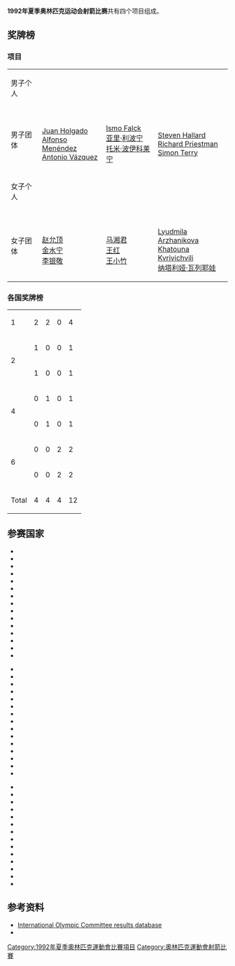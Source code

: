 '''1992年夏季奥林匹克运动会射箭比赛'''共有四个项目组成。

==奖牌榜==
===项目===
{| {{MedalistTable|type=Event}}
|-
| 男子个人<br>{{DetailsLink|1992年夏季奥林匹克运动会射箭比赛 – 男子个人}}
| {{flagIOCmedalist|[[Sébastien_Flute|Sébastien Flute]]|FRA|1992年夏季}}
| {{flagIOCmedalist|[[郑载宪|郑载宪]]|KOR|1992年夏季}}
| {{flagIOCmedalist|[[Simon_Terry|Simon Terry]]|GBR|1992年夏季}}
|-
| 男子团体<br>{{DetailsLink|1992年夏季奥林匹克运动会射箭比赛 – 男子团体}}
| {{flagIOCteam|ESP|1992年夏季}}<br>[[Juan_Holgado|Juan Holgado]]<br>[[Alfonso_Menéndez|Alfonso Menéndez]]<br>[[Antonio_Vázquez_(archer)|Antonio Vázquez]]
| {{flagIOCteam|FIN|1992年夏季}}<br>[[Ismo_Falck|Ismo Falck]]<br>[[亚里·利波宁|亚里·利波宁]]<br>[[托米·波伊科莱宁|托米·波伊科莱宁]]
| {{flagIOCteam|GBR|1992年夏季}}<br>[[Steven_Hallard|Steven Hallard]]<br>[[Richard_Priestman|Richard Priestman]]<br>[[Simon_Terry|Simon Terry]]
|-
| 女子个人<br>{{DetailsLink|1992年夏季奥林匹克运动会射箭比赛 – 女子个人}}
| {{flagIOCmedalist|[[赵允顶|赵允顶]]|KOR|1992年夏季}}
| {{flagIOCmedalist|[[金水宁|金水宁]]|KOR|1992年夏季}}
| {{flagIOCmedalist|[[纳塔利娅·瓦列耶娃|纳塔利娅·瓦列耶娃]]|EUN|1992年夏季}}
|-
| 女子团体<br>{{DetailsLink|1992年夏季奥林匹克运动会射箭比赛 – 女子团体}}
| {{flagIOCteam|KOR|1992年夏季}}<br>[[赵允顶|赵允顶]]<br>[[金水宁|金水宁]]<br>[[李银敬|李银敬]]
| {{flagIOCteam|CHN|1992年夏季}}<br>[[马湘君|马湘君]]<br>[[王红_(射箭运动员)|王红]]<br>[[王小竹|王小竹]]
| {{flagIOCteam|EUN|1992年夏季}}<br>[[Lyudmila_Arzhanikova|Lyudmila Arzhanikova]]<br>[[Khatuna_Lorig|Khatouna Kvrivichvili]]<br>[[纳塔利娅·瓦列耶娃|纳塔利娅·瓦列耶娃]]
|}

===各国奖牌榜===
{| {{RankedMedalTable}}
|-
| 1 ||align=left| {{flagIOCteam|KOR|1992年夏季}} || 2 || 2 || 0 || 4
|-
|rowspan=2| 2 ||align=left| {{flagIOCteam|FRA|1992年夏季}} || 1 || 0 || 0 || 1
|-
|align=left| {{flagIOCteam|ESP|1992 Summer}} || 1 || 0 || 0 || 1
|-
|rowspan=2| 4 ||align=left| {{flagIOCteam|CHN|1992年夏季}} || 0 || 1 || 0 || 1
|-
|align=left| {{flagIOCteam|FIN|1992 Summer}} || 0 || 1 || 0 || 1
|-
|rowspan=2| 6 ||align=left| {{flagIOCteam|GBR|1992年夏季}} || 0 || 0 || 2 || 2
|-
|align=left| {{flagIOCteam|EUN|1992年夏季}} || 0 || 0 || 2 || 2
|- class="sortbottom"
!colspan=2| Total || 4 || 4 || 4 || 12
|}

==参赛国家==
{{col-start}}
{{col-1-of-3}}
*{{flagIOC|AUS|1992年夏季|3}}
*{{flagIOC|BEL|1992年夏季|1}}
*{{flagIOC|BHU|1992年夏季|6}}
*{{flagIOC|BRA|1992年夏季|2}}
*{{flagIOC|BUL|1992年夏季|1}}
*{{flagIOC|CAN|1992年夏季|3}}
*{{flagIOC|CHN|1992年夏季|6}}
*{{flagIOC|COL|1992年夏季|1}}
*{{flagIOC|CRC|1992年夏季|1}}
*{{flagIOC|CYP|1992年夏季|1}}
*{{flagIOC|TCH|1992年夏季|1}}
*{{flagIOC|DEN|1992年夏季|3}}
*{{flagIOC|EST|1992年夏季|1}}
*{{flagIOC|FIN|1992年夏季|3}}
*{{flagIOC|FRA|1992年夏季|6}}
{{col-2-of-3}}
*{{flagIOC|GBR|1992年夏季|6}}
*{{flagIOC|GER|1992年夏季|6}}
*{{flagIOC|GUM|1992年夏季|1}}
*{{flagIOC|HKG|1992年夏季|1}}
*{{flagIOC|HUN|1992年夏季|3}}
*{{flagIOC|IND|1992年夏季|3}}
*{{flagIOC|INA|1992年夏季|4}}
*{{flagIOC|IRL|1992年夏季|1}}
*{{flagIOC|ITA|1992年夏季|4}}
*{{flagIOC|JPN|1992年夏季|6}}
*{{flagIOC|LUX|1992年夏季|1}}
*{{flagIOC|MEX|1992年夏季|4}}
*{{flagIOC|MGL|1992年夏季|1}}
*{{flagIOC|NED|1992年夏季|6}}
*{{flagIOC|NZL|1992年夏季|1}}
{{col-3-of-3}}
*{{flagIOC|NOR|1992年夏季|1}}
*{{flagIOC|PRK|1992年夏季|3}}
*{{flagIOC|POL|1992年夏季|6}}
*{{flagIOC|POR|1992年夏季|1}}
*{{flagIOC|SMR|1992年夏季|1}}
*{{flagIOC|SLO|1992年夏季|1}}
*{{flagIOC|ESP|1992年夏季|4}}
*{{flagIOC|RSA|1992年夏季|2}}
*{{flagIOC|KOR|1992年夏季|6}}
*{{flagIOC|SWE|1992年夏季|3}}
*{{flagIOC|TPE|1992年夏季|3}}
*{{flagIOC|TUR|1992年夏季|6}}
*{{flagIOC|EUN|1992年夏季|6}}
*{{flagIOC|USA|1992年夏季|5}}
{{col-end}}


==参考资料==
*[http://www.olympic.org/uk/athletes/results/search_r_uk.asp International Olympic Committee results database]{{Wayback|url=http://www.olympic.org/uk/athletes/results/search_r_uk.asp |date=20060720111556 }}
*{{cite book|title=The Official Report of the Organising Committee for the Games of the XXV Olympiad Barcelona 1992 Volume 5|page=31-36|url=http://www.la84foundation.org/6oic/OfficialReports/1992/1992s5p1.pdf|type=PDF|access-date=2016-08-21|archive-date=2019-08-21|archive-url=https://web.archive.org/web/20190821144758/http://www.la84foundation.org/6oic/OfficialReports/1992/1992s5p1.pdf|dead-url=yes}}

{{1992年夏季奥林匹克运动会比赛项目}}
{{奥林匹克运动会射箭比赛}}

[[Category:1992年夏季奧林匹克運動會比賽項目|Category:1992年夏季奧林匹克運動會比賽項目]]
[[Category:奧林匹克運動會射箭比賽|Category:奧林匹克運動會射箭比賽]]